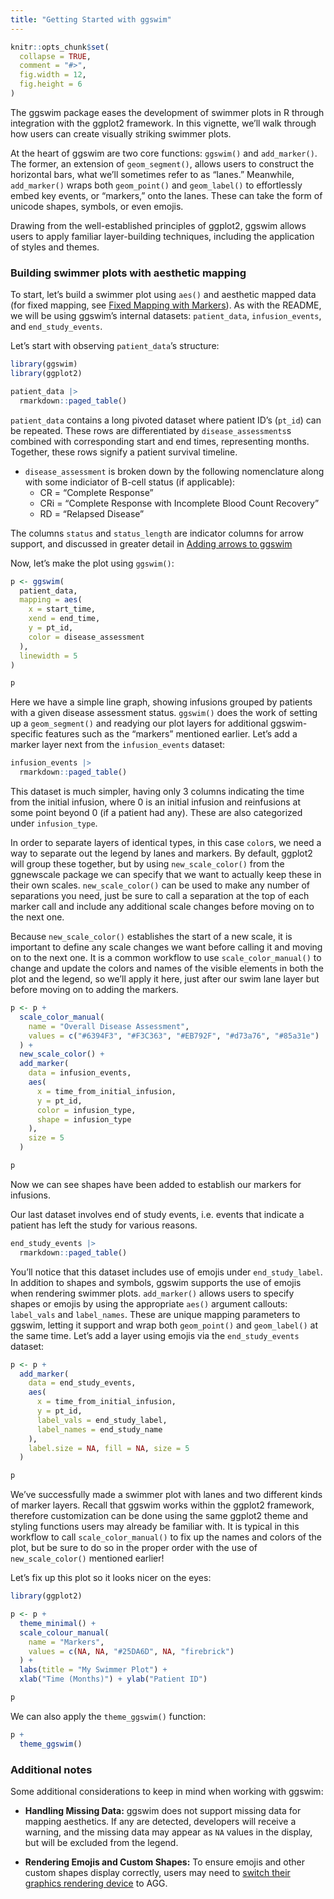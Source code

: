 ```yaml
---
title: "Getting Started with ggswim"
---
```


```r
knitr::opts_chunk$set(
  collapse = TRUE,
  comment = "#>",
  fig.width = 12,
  fig.height = 6
)
```

The ggswim package eases the development of swimmer plots in R through integration with the ggplot2 framework. In this vignette, we'll walk through how users can create visually striking swimmer plots.

At the heart of ggswim are two core functions: `ggswim()` and `add_marker()`. The former, an extension of `geom_segment()`, allows users to construct the horizontal bars, what we'll sometimes refer to as "lanes." Meanwhile, `add_marker()` wraps both `geom_point()` and `geom_label()` to effortlessly embed key events, or "markers," onto the lanes. These can take the form of unicode shapes, symbols, or even emojis.

Drawing from the well-established principles of ggplot2, ggswim allows users to apply familiar layer-building techniques, including the application of styles and themes.

### Building swimmer plots with aesthetic mapping

To start, let's build a swimmer plot using `aes()` and aesthetic mapped data (for fixed mapping, see [Fixed Mapping with Markers](https://chop-cgtinformatics.github.io/ggswim/articles/fixed_markers.html)). As with the README, we will be using ggswim's internal datasets: `patient_data`, `infusion_events`, and `end_study_events`. 

Let's start with observing `patient_data`'s structure:

```r
library(ggswim)
library(ggplot2)

patient_data |>
  rmarkdown::paged_table()
```

`patient_data` contains a long pivoted dataset where patient ID's (`pt_id`) can be repeated. These rows are differentiated by `disease_assessments`s combined with corresponding start and end times, representing months. Together, these rows signify a patient survival timeline.

- `disease_assessment` is broken down by the following nomenclature along with some indiciator of B-cell status (if applicable):
   - CR = "Complete Response"
   - CRi = "Complete Response with Incomplete Blood Count Recovery"
   - RD = "Relapsed Disease"

The columns `status` and `status_length` are indicator columns for arrow support, and discussed in greater detail in [Adding arrows to ggswim](https://chop-cgtinformatics.github.io/ggswim/articles/add_arrows.html)

Now, let's make the plot using `ggswim()`:

```r
p <- ggswim(
  patient_data,
  mapping = aes(
    x = start_time,
    xend = end_time,
    y = pt_id, 
    color = disease_assessment
  ),
  linewidth = 5
)

p
```

Here we have a simple line graph, showing infusions grouped by patients with a given disease assessment status. `ggswim()` does the work of setting up a `geom_segment()` and readying our plot layers for additional ggswim-specific features such as the "markers" mentioned earlier. Let's add a marker layer next from the `infusion_events` dataset:

```r
infusion_events |>
  rmarkdown::paged_table()
```

This dataset is much simpler, having only 3 columns indicating the time from the initial infusion, where 0 is an initial infusion and reinfusions at some point beyond 0 (if a patient had any). These are also categorized under `infusion_type`. 

In order to separate layers of identical types, in this case `color`s, we need a way to separate out the legend by lanes and markers. By default, ggplot2 will group these together, but by using `new_scale_color()` from the ggnewscale package we can specify that we want to actually keep these in their own scales. `new_scale_color()` can be used to make any number of separations you need, just be sure to call a separation at the top of each marker call and include any additional scale changes before moving on to the next one.

Because `new_scale_color()` establishes the start of a new scale, it is important to define any scale changes we want before calling it and moving on to the next one. It is a common workflow to use `scale_color_manual()` to change and update the colors and names of the visible elements in both the plot and the legend, so we'll apply it here, just after our swim lane layer but before moving on to adding the markers.

```r
p <- p +
  scale_color_manual(
    name = "Overall Disease Assessment",
    values = c("#6394F3", "#F3C363", "#EB792F", "#d73a76", "#85a31e")
  ) +
  new_scale_color() +
  add_marker(
    data = infusion_events,
    aes(
      x = time_from_initial_infusion,
      y = pt_id,
      color = infusion_type,
      shape = infusion_type
    ),
    size = 5
  )

p
```

Now we can see shapes have been added to establish our markers for infusions.

Our last dataset involves end of study events, i.e. events that indicate a patient has left the study for various reasons.

```r
end_study_events |>
  rmarkdown::paged_table()
```

You'll notice that this dataset includes use of emojis under `end_study_label`. In addition to shapes and symbols, ggswim supports the use of emojis when rendering swimmer plots. `add_marker()` allows users to specify shapes or emojis by using the appropriate `aes()` argument callouts: `label_vals` and `label_names`. These are unique mapping parameters to ggswim, letting it support and wrap both `geom_point()` and `geom_label()` at the same time. Let's add a layer using emojis via the `end_study_events` dataset:

```r
p <- p +
  add_marker(
    data = end_study_events,
    aes(
      x = time_from_initial_infusion,
      y = pt_id,
      label_vals = end_study_label,
      label_names = end_study_name
    ),
    label.size = NA, fill = NA, size = 5
  )

p
```

We've successfully made a swimmer plot with lanes and two different kinds of marker layers. Recall that ggswim works within the ggplot2 framework, therefore customization can be done using the same ggplot2 theme and styling functions users may already be familiar with. It is typical in this workflow to call `scale_color_manual()` to fix up the names and colors of the plot, but be sure to do so in the proper order with the use of `new_scale_color()` mentioned earlier!

Let's fix up this plot so it looks nicer on the eyes:

```r
library(ggplot2)

p <- p +
  theme_minimal() +
  scale_colour_manual(
    name = "Markers",
    values = c(NA, NA, "#25DA6D", NA, "firebrick")
  ) +
  labs(title = "My Swimmer Plot") +
  xlab("Time (Months)") + ylab("Patient ID")

p
```

We can also apply the `theme_ggswim()` function:

```r
p +
  theme_ggswim()
```

### Additional notes

Some additional considerations to keep in mind when working with ggswim:

- **Handling Missing Data:** ggswim does not support missing data for mapping aesthetics. If any are detected, developers will receive a warning, and the missing data may appear as `NA` values in the display, but will be excluded from the legend.

- **Rendering Emojis and Custom Shapes:** To ensure emojis and other custom shapes display correctly, users may need to [switch their graphics rendering device](https://support.posit.co/hc/en-us/articles/360017886674-Troubleshooting-RStudio-Rendering-Errors) to AGG.
